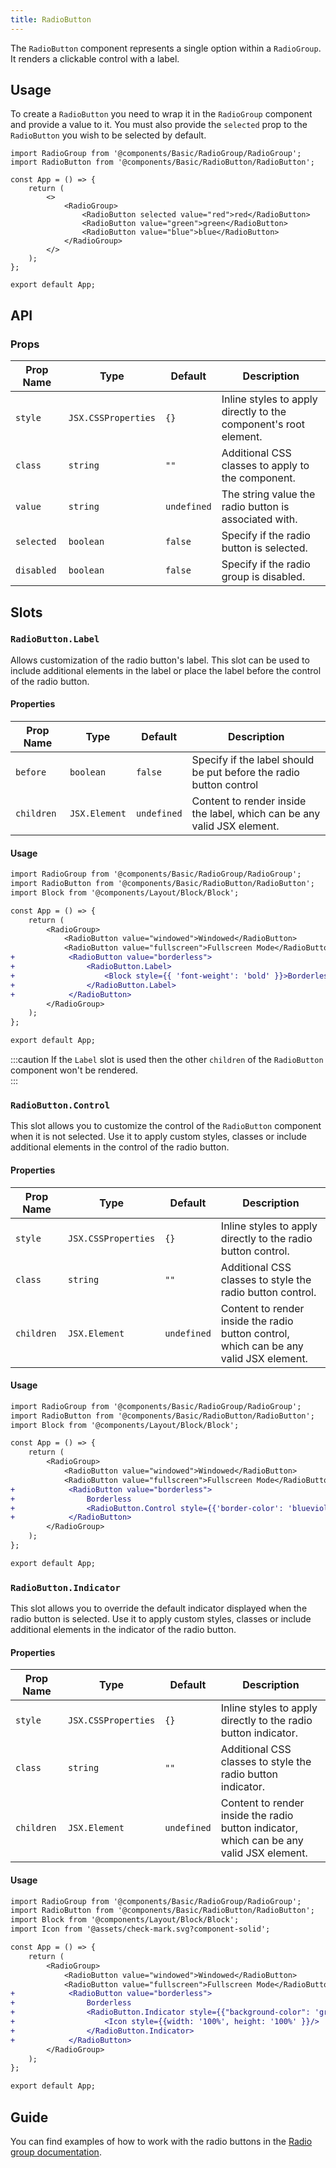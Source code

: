 ```yaml
---
title: RadioButton
---
```


The `RadioButton` component represents a single option within a `RadioGroup`. It renders a clickable control with a label.

## Usage

To create a `RadioButton` you need to wrap it in the `RadioGroup` component and provide a value to it. You must also provide the `selected` prop to the `RadioButton` you wish
to be selected by default.

```tsx
import RadioGroup from '@components/Basic/RadioGroup/RadioGroup';
import RadioButton from '@components/Basic/RadioButton/RadioButton';

const App = () => {
    return (
        <>
            <RadioGroup>
                <RadioButton selected value="red">red</RadioButton>
                <RadioButton value="green">green</RadioButton>
                <RadioButton value="blue">blue</RadioButton>
            </RadioGroup>
        </>
    );
};

export default App;
```

## API

### Props

| Prop Name  | Type                                   | Default     | Description                                                                                                                                                                                  |
| ---------- | -------------------------------------- | ----------- | -------------------------------------------------------------------------------------------------------------------------------------------------------------------------------------------- |
| `style`    | `JSX.CSSProperties`                    | `{}`        | Inline styles to apply directly to the component's root element.                                                                                                                             |
| `class`    | `string`                               | `""`        | Additional CSS classes to apply to the component.                                                                                                                                             |
| `value`    | `string`                               | `undefined` | The string value the radio button is associated with.                                                                                                                                                     |
| `selected` | `boolean`                              | `false`     | Specify if the radio button is selected.                                                                                                                                                     |
| `disabled` | `boolean`                              | `false`     | Specify if the radio group is disabled.                                                                                                                                                    |

## Slots

### `RadioButton.Label`

Allows customization of the radio button's label. This slot can be used to include additional elements in the label or place the label before the control of the radio button.

#### Properties

| Prop Name | Type | Default | Description |
|-----------|------|---------|-------------|
| `before`  | `boolean` | `false` | Specify if the label should be put before the radio button control |
| `children`| `JSX.Element` | `undefined` | Content to render inside the label, which can be any valid JSX element. |

#### Usage

```diff lang="tsx"
import RadioGroup from '@components/Basic/RadioGroup/RadioGroup';
import RadioButton from '@components/Basic/RadioButton/RadioButton';
import Block from '@components/Layout/Block/Block';

const App = () => {
    return (
        <RadioGroup>
            <RadioButton value="windowed">Windowed</RadioButton>
            <RadioButton value="fullscreen">Fullscreen Mode</RadioButton>
+            <RadioButton value="borderless">
+                <RadioButton.Label>
+                    <Block style={{ 'font-weight': 'bold' }}>Borderless</Block>
+                </RadioButton.Label>
+            </RadioButton>
        </RadioGroup>
    );
};

export default App;
```

:::caution
If the `Label` slot is used then the other `children` of the `RadioButton` component won't be rendered.  
:::

### `RadioButton.Control`

This slot allows you to customize the control of the `RadioButton` component when it is not selected. 
Use it to apply custom styles, classes or include additional elements in the control of the radio button.

#### Properties

| Prop Name | Type | Default | Description |
|-----------|------|---------|-------------|
| `style`   | `JSX.CSSProperties` | `{}` | Inline styles to apply directly to the radio button control. |
| `class`   | `string` | `""` | Additional CSS classes to style the radio button control. |
| `children`| `JSX.Element` | `undefined` | Content to render inside the radio button control, which can be any valid JSX element. |

#### Usage

```diff lang="tsx"
import RadioGroup from '@components/Basic/RadioGroup/RadioGroup';
import RadioButton from '@components/Basic/RadioButton/RadioButton';
import Block from '@components/Layout/Block/Block';

const App = () => {
    return (
        <RadioGroup>
            <RadioButton value="windowed">Windowed</RadioButton>
            <RadioButton value="fullscreen">Fullscreen Mode</RadioButton>
+            <RadioButton value="borderless">
+                Borderless
+                <RadioButton.Control style={{'border-color': 'blueviolet', "background-color": 'black'}} />
+            </RadioButton>
        </RadioGroup>
    );
};

export default App;
```

### `RadioButton.Indicator`

This slot allows you to override the default indicator displayed when the radio button is selected.
Use it to apply custom styles, classes or include additional elements in the indicator of the radio button.

#### Properties

| Prop Name | Type | Default | Description |
|-----------|------|---------|-------------|
| `style`   | `JSX.CSSProperties` | `{}` | Inline styles to apply directly to the radio button indicator. |
| `class`   | `string` | `""` | Additional CSS classes to style the radio button indicator. |
| `children`| `JSX.Element` | `undefined` | Content to render inside the radio button indicator, which can be any valid JSX element. |

#### Usage

```diff lang="tsx"
import RadioGroup from '@components/Basic/RadioGroup/RadioGroup';
import RadioButton from '@components/Basic/RadioButton/RadioButton';
import Block from '@components/Layout/Block/Block';
import Icon from '@assets/check-mark.svg?component-solid';

const App = () => {
    return (
        <RadioGroup>
            <RadioButton value="windowed">Windowed</RadioButton>
            <RadioButton value="fullscreen">Fullscreen Mode</RadioButton>
+            <RadioButton value="borderless">
+                Borderless
+                <RadioButton.Indicator style={{"background-color": 'green'}}>
+                    <Icon style={{width: '100%', height: '100%' }}/>
+                </RadioButton.Indicator>
+            </RadioButton>
        </RadioGroup>
    );
};

export default App;
```

## Guide

You can find examples of how to work with the radio buttons in the [Radio group documentation](../radio-group#guide).